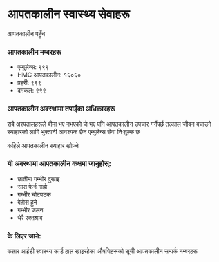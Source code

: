 # आपतकालीन स्वास्थ्य सेवाहरू

<ContentSection>
  <IconHeading icon="emergency">आपतकालीन पहुँच</IconHeading>

### आपतकालीन नम्बरहरू

- एम्बुलेन्स: ९९९
- HMC आपतकालीन: १६०६०
- प्रहरी: ९९९
- दमकल: ९९९

### आपतकालीन अवस्थामा तपाईंका अधिकारहरू

सबै अस्पतालहरूले बीमा भए नभएको जे भए पनि आपतकालीन उपचार गर्नैपर्छ
तत्काल जीवन बचाउने स्याहारको लागि भुक्तानी आवश्यक छैन
एम्बुलेन्स सेवा निःशुल्क छ

  </ContentSection>

<ContentSection>
  <IconHeading icon="medical">कहिले आपतकालीन स्याहार खोज्ने</IconHeading>

### यी अवस्थामा आपतकालीन कक्षमा जानुहोस्:

- छातीमा गम्भीर दुखाइ
- सास फेर्न गाह्रो
- गम्भीर चोटपटक
- बेहोस हुने
- गम्भीर जलन
- धेरै रक्तश्राव

### के लिएर जाने:

कतार आईडी
स्वास्थ्य कार्ड
हाल खाइरहेका औषधिहरूको सूची
आपतकालीन सम्पर्क नम्बरहरू

  </ContentSection>
